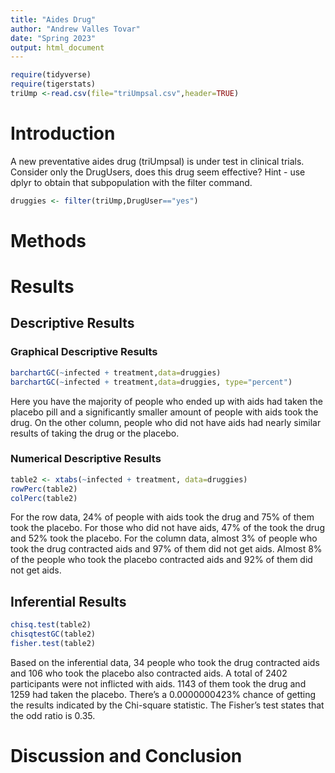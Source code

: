 ```yaml
---
title: "Aides Drug"
author: "Andrew Valles Tovar"
date: "Spring 2023"
output: html_document
---
```


```r
require(tidyverse)
require(tigerstats)
triUmp <-read.csv(file="triUmpsal.csv",header=TRUE)
```

# Introduction

<!--In this section you explain what you are trying to show.  Where did the data come from?  What is the research or other question you are trying to answer?.  If you skimp in this section expect to be marked down in your grade. Paint a picture of the project a couple of paragraphs is expected!-->

A new  preventative aides drug (triUmpsal) is under test in clinical trials. Consider only the DrugUsers, does this drug seem effective?  Hint - use dplyr to obtain that subpopulation with the filter command.


```r
druggies <- filter(triUmp,DrugUser=="yes")
```

# Methods

<!--Decide on your methods:  use "variable analysis" or other appropriate descriptors.  Make sure to choose at least one graphical method and at least one numerical method. Discuss what data manipulations may be needed for example subsetting or other binning procedures and what sort of graphical displays and inferential tools will be used!-->

# Results

<!--Divide this section into two sub-sections:  One for your descriptive  results and one for your inferential results.!-->

## Descriptive Results

### Graphical Descriptive Results

<!--Graphical results here.  Make sure to show your code.  Provide appropriate labels for axes, giving units if possible, and provide a good title for the graph, too.  Use the graphical results to describe the patterns if any that exist in the data as focused toward the research question. Bottom line is to explain the features of the graph that are relevant to conforming or departing to what is expected by your null hypothesis !-->

```r
barchartGC(~infected + treatment,data=druggies)
barchartGC(~infected + treatment,data=druggies, type="percent")

```

Here you have the majority of people who ended up with aids had taken the placebo pill and a significantly smaller amount of people with aids took the drug. On the other column, people who did not have aids had nearly similar results of taking the drug or the placebo.

### Numerical Descriptive Results

<!--Numerical results go here. Use the numerical results to describe the patterns if any that exist in the data as focused toward the research question!-->

```r
table2 <- xtabs(~infected + treatment, data=druggies)
rowPerc(table2)
colPerc(table2)
```

For the row data, 24% of people with aids took the drug and 75% of them took the placebo. For those who did not have aids, 47% of the took the drug and 52% took the placebo. For the column data, almost 3% of people who took the drug contracted aids and 97% of them did not get aids. Almost 8% of the people who took the placebo contracted aids and 92% of them did not get aids.

## Inferential Results

<!--State hypothesis clearly.  Make sure your discussion of the inferential test covers all the aspects that the test output produces, such as test statistic, p-value etc.  Make a decision about the null hypothesis, explain the assumptions on which the selected test/procedure was based, and why the chosen procedure satisfys the assumptions and is appropriate to answer the research question!-->

```r
chisq.test(table2)
chisqtestGC(table2)
fisher.test(table2)
```

Based on the inferential data, 34 people who took the drug contracted aids and 106 who took the placebo also contracted aids. A total of 2402 participants were not inflicted with aids. 1143 of them took the drug and 1259 had taken the placebo. There's a 0.0000000423% chance of getting the results indicated by the Chi-square statistic. The Fisher's test states that the odd ratio is 0.35.

# Discussion and Conclusion

<!--Discussion and conclusion here.  If you found a relationship be sure to consider whether the relationship occurs because one of the variavbles causes the other, or whether they perhasps are related for some other reason.  Watch the chapter 6 videos from the GeorgeTown videos collection.!-->
